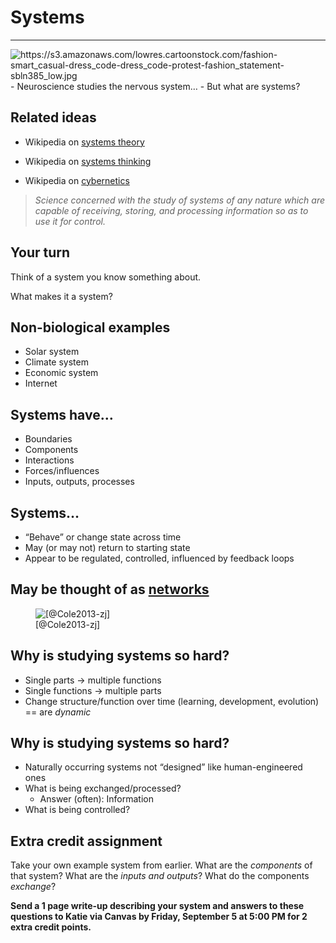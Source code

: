 # Systems

---

![https://s3.amazonaws.com/lowres.cartoonstock.com/fashion-smart_casual-dress_code-dress_code-protest-fashion_statement-sbln385_low.jpg](https://s3.amazonaws.com/lowres.cartoonstock.com/fashion-smart_casual-dress_code-dress_code-protest-fashion_statement-sbln385_low.jpg)
- Neuroscience studies the nervous system...
- But what are systems?

## Related ideas {-}

- Wikipedia on [systems theory](https://en.wikipedia.org/wiki/Systems_theory)
- Wikipedia on [systems thinking](https://en.wikipedia.org/wiki/Systems_thinking)

- Wikipedia on [cybernetics](https://en.wikipedia.org/wiki/Cybernetics)

> *Science concerned with the study of systems of any nature which are capable of receiving, storing, and processing information so as to use it for control.*

## Your turn
    
::: {.callout-important}
Think of a system you know something about.

What makes it a system?
:::

## Non-biological examples {-}

- Solar system
- Climate system
- Economic system
- Internet

## Systems have... {-}

- Boundaries
- Components
- Interactions
- Forces/influences
- Inputs, outputs, processes

## Systems...

- "Behave" or change state across time
- May (or may not) return to starting state
- Appear to be regulated, controlled, influenced by feedback loops

## May be thought of as [networks](https://en.wikipedia.org/wiki/Network_science) {-}

![[@Cole2013-zj]](https://source.wustl.edu/wp-content/uploads/2013/08/ColeCoverFlexHub470x340.jpg)

## Why is studying systems so hard? {-}

- Single parts -> multiple functions
- Single functions -> multiple parts
- Change structure/function over time (learning, development, evolution) == are *dynamic*

## Why is studying systems so hard? {-}

- Naturally occurring systems not "designed" like human-engineered ones
- What is being exchanged/processed? 
    - Answer (often): Information
- What is being controlled?

## Extra credit assignment {-}

::: {.callout-important}

Take your own example system from earlier.
What are the *components* of that system?
What are the *inputs and outputs*?
What do the components *exchange*?

**Send a 1 page write-up describing your system and answers to these questions to Katie via Canvas by Friday, September 5 at 5:00 PM for 2 extra credit points.**

:::
